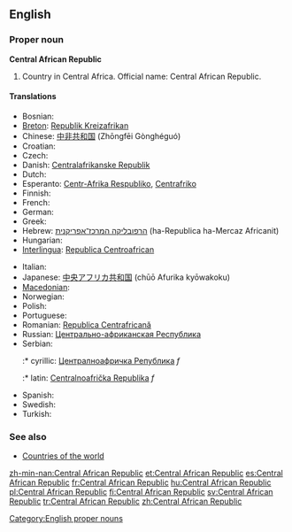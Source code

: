 ==English==

===Proper noun===
'''Central African Republic'''

# Country in Central Africa. Official name: Central African Republic.

====Translations====
{{trans-top|country in Central Africa}}
* Bosnian: {{t-|bs|Centralnoafrička Republika|f}}
* [[Breton]]: [[Republik Kreizafrikan]]
* Chinese: [[中非共和国]] (Zhōngfēi Gònghéguó)
* Croatian: {{t-|hr|Srednjoafrička Republika|f}}
* Czech: {{t-|cs|Středoafrická republika|f}}
* Danish: [[Centralafrikanske Republik]]
* Dutch: {{t+|nl|Centraal-Afrikaanse Republiek}}
* Esperanto: [[Centr-Afrika Respubliko]], [[Centrafriko]]
* Finnish: {{t+|fi|Keski-Afrikan tasavalta}}
* French: {{t+|fr|République centrafricaine}}
* German: {{t+|de|Zentralafrikanische Republik}}
* Greek: {{t+|el|Κεντροαφρικανική Δημοκρατία|f|tr=Kentroafrikanikí Dimokratía|sc=Grek}}
* Hebrew: [[הרפובליקה המרכז־אפריקנית]] (ha-Republica ha-Mercaz Africanit)
* Hungarian: {{t+|hu|Közép-afrikai Köztársaság}}
* [[Interlingua]]: [[Republica Centroafrican]]
{{trans-mid}}
* Italian: {{t-|it|Repubblica Centrafricana}}
* Japanese: [[中央アフリカ共和国]] (chūō Afurika kyōwakoku)
* [[Macedonian]]: {{t|mk|Централноафриканска Република|f|tr=Centralnoafríkanska Repúblika|sc=Cyrl|xs=Macedonian}}
* Norwegian: {{t+|no|Den sentralafrikanske republikk}}
* Polish: {{t+|pl|Republika Środkowoafrykańska}}
* Portuguese: {{t+|pt|República Centro-Africana}}
* Romanian: [[Republica Centrafricană]]
* Russian: [[Центрально-африканская Республика]]
* Serbian:
*:* cyrillic: [[Централноафричка Република]] ''f''
*:* latin: [[Centralnoafrička Republika]] ''f''
* Spanish: {{t+|es|República Centroafricana}}
* Swedish: {{t+|sv|Centralafrikanska republiken}}
* Turkish: {{t+|tr|Orta Afrika Cumhuriyeti}}
{{trans-bottom}}

===See also===
* [[Appendix:Countries of the world|Countries of the world]]

[[Category:English proper nouns]]

[[zh-min-nan:Central African Republic]]
[[et:Central African Republic]]
[[es:Central African Republic]]
[[fr:Central African Republic]]
[[hu:Central African Republic]]
[[pl:Central African Republic]]
[[fi:Central African Republic]]
[[sv:Central African Republic]]
[[tr:Central African Republic]]
[[zh:Central African Republic]]